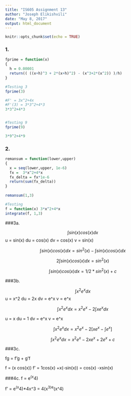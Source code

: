 ```yaml
---
title: "IS605 Assignment 13"
author: "Joseph Elikishvili"
date: "May 8, 2017"
output: html_document
---
```


```r
knitr::opts_chunk$set(echo = TRUE)
```

### 1.

```r
fprime = function(x) 
{
  h = 0.00001
  return(( ((x+h)^3 + 2*(x+h)^2) - (x^3+2*(x^2)) )/h)
}

#Testing 3
fprime(3)

#F' = 3x^2+4x
#F'(3) = 3*3^2+4*3
3*3^2+4*3


#Testing 9
fprime(9)

3*9^2+4*9
```


### 2.

```r
remansum = function(lower,upper) 
{
  x = seq(lower,upper, 1e-6)
  fx =  3*x^2+4*x
  fx_delta = fx*1e-6
  return(sum(fx_delta))
}
  
remansum(1,3)

#Testing
f = function(x) 3*x^2+4*x
integrate(f, 1,3)
```

###3a.

$$\int_{}^{} sin(x)cos(x)dx $$
u = sin(x) du = cos(x)
dv = cos(x) v = sin(x)

$$\int_{}^{} sin(x)cos(x)dx  = sin^2(x) - \int_{}^{} sin(x)cos(x)dx $$

$$2\int_{}^{} sin(x)cos(x)dx  = sin^2(x) $$

$$\int_{}^{} sin(x)cos(x)dx = 1/2*sin^2(x) +c $$


###3b.

$$\int_{}^{} x^2e^xdx $$
u = x^2
du = 2x
dv = e^x
v = e^x

$$\int_{}^{} x^2e^xdx  = x^2e^x - 2\int_{}^{} xe^xdx $$

u = x
du = 1
dv = e^x
v = e^x

$$\int_{}^{} x^2e^xdx  = x^2e^x - 2[xe^x-\int_{}^{} e^x]$$

$$\int_{}^{} x^2e^xdx = x^2e^x -2xe^x + 2e^x +c $$

###3c.

fg = f'g + g'f

f = (x cos(x))
f' = 1cos(x) +x(-sin(x)) = cos(x) -xsin(x)

###4c.
f = e^(x^4)

f' = e^(x^4)*4x^3 = 4(x^3)e^(x^4)



